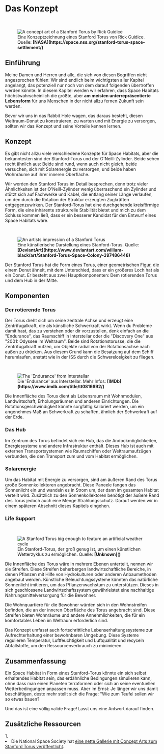 
# Das Konzept

<br/>
<figure>
<Image src={require(".//../../../resources/images/stanfordtorus.png")} alt="A concept art of a Stanford Torus by Rick Guidice" />
<figcaption style={{ color: "rgb(156, 156, 156)", fontSize: "14px", marginTop: "2px" }}>Eine Konzeptzeichnung eines Stanford Torus von Rick Guidice. Quelle: <strong>[NASA](https://space.nss.org/stanford-torus-space-settlement/)</strong></figcaption>
</figure>

## Einführung
Meine Damen und Herren und alle, die sich von diesen Begriffen nicht angesprochen fühlen: Wir sind endlich beim wichtigsten aller Kapitel angelangt, das potenziell nur noch von dem darauf folgenden übertroffen werden könnte. In diesem Kapitel werden wir erfahren, dass Space Habitats höchstwahrscheinlich die größte, aber <strong>am meisten unterrepräsentierte Lebensform</strong> für uns Menschen in der nicht allzu fernen Zukunft sein werden.

Bevor wir uns in das Rabbit Hole wagen, das daraus besteht, diesen Weltraum-Donut zu konstruieren, zu warten und mit Energie zu versorgen, sollten wir das Konzept und seine Vorteile kennen lernen.

## Konzept
Es gibt nicht allzu viele verschiedene Konzepte für Space Habitats, aber die bekanntesten sind der Stanford-Torus und der O'Neill-Zylinder. Beide sehen recht ähnlich aus: Beide sind rund, wenn auch nicht gleich, beide versuchen, sich mit Solarenergie zu versorgen, und beide haben Wohnräume auf ihrer inneren Oberfläche. 

Wir werden den Stanford Torus im Detail besprechen, denn trotz vieler Ähnlichkeiten ist der O'Neill-Zylinder wenig überraschend ein Zylinder und stützt sich auf Fachwerke und Kabel, die entlang seiner Länge verlaufen, um den durch die Rotation der Struktur erzeugten Zugkräften entgegenzuwirken. Der Stanford-Torus hat eine durchgehende kreisförmige Form, die eine inhärente strukturelle Stabilität bietet und mich zu dem Schluss kommen ließ, dass er ein besserer Kandidat für den Entwurf eines Space Habitats wäre. 

<br/>
<figure>
<Image src={require(".//../../../resources/images/stanfordtorus2.png")} alt="An artists impression of a Stanford Torus" />
<figcaption style={{ color: "rgb(156, 156, 156)", fontSize: "14px", marginTop: "2px" }}>Eine künstlerische Darstellung eines Stanford-Torus. Quelle: <strong>[DeviantArt](https://www.deviantart.com/william-black/art/Stanford-Torus-Space-Colony-397486448)</strong></figcaption>
</figure>

Der Stanford Torus hat die Form eines Torus, einer geometrischen Figur, die einem Donut ähnelt, mit dem Unterschied, dass er ein größeres Loch hat als ein Donut. Er besteht aus zwei Hauptkomponenten: Dem rotierenden Torus und dem Hub in der Mitte.

## Komponenten
### Der rotierende Torus
Der Torus dreht sich um seine zentrale Achse und erzeugt eine Zentrifugalkraft, die als künstliche Schwerkraft wirkt. Wenn du Probleme damit hast, das zu verstehen oder dir vorzustellen, denk einfach an die "Endurance", das Raumschiff in Interstellar oder die "Discovery One" aus "2001: Odyssee im Weltraum". Beide sind Rotationstorusse, die die Zentrifugalkraft nutzen, um Objekte radial von der Rotationsachse nach außen zu drücken. Aus diesem Grund kann die Besatzung auf dem Schiff herumlaufen, anstatt wie in der ISS durch die Schwerelosigkeit zu fliegen. 

<br/>
<figure>
<Image src={require(".//../../../resources/images/endurance.gif")} alt="The 'Endurance' from Interstellar" />
<figcaption style={{ color: "rgb(156, 156, 156)", fontSize: "14px", marginTop: "2px" }}>Die 'Endurance' aus Interstellar. Mehr Infos: <strong>[IMDb](https://www.imdb.com/title/tt0816692/)</strong></figcaption>
</figure>

Die Innenfläche des Torus dient als Lebensraum mit Wohnmodulen, Landwirtschaft, Erholungsräumen und anderen Einrichtungen. Die Rotationsgeschwindigkeit könnte sorgfältig kalibriert werden, um ein angenehmes Maß an Schwerkraft zu schaffen, ähnlich der Schwerkraft auf der Erde.

### Das Hub
Im Zentrum des Torus befindet sich ein Hub, das die Andockmöglichkeiten, Energiesysteme und andere Infrastruktur enthält. Dieses Hub ist auch mit externen Transportsystemen wie Raumschiffen oder Weltraumaufzügen verbunden, die den Transport zum und vom Habitat ermöglichen.

### Solarenergie
Um das Habitat mit Energie zu versorgen, sind am äußeren Rand des Torus große Sonnenkollektoren angebracht. Diese Paneele fangen das Sonnenlicht ein und wandeln es in Strom um, der dann im gesamten Habitat verteilt wird. Zusätzlich zu den Sonnenkollektoren benötigt der äußere Rand des Torus jedoch auch eine Menge Strahlungsschutz. Darauf werden wir in einem späteren Abschnitt dieses Kapitels eingehen.

### Life Support

<br/>
<figure>
<Image src={require(".//../../../resources/images/stanfordtorus3.png")} alt="A Stanford Torus big enough to feature an artificial weather cycle" />
<figcaption style={{ color: "rgb(156, 156, 156)", fontSize: "14px", marginTop: "2px" }}>Ein Stanford-Torus, der groß genug ist, um einen künstlichen Wetterzyklus zu ermöglichen. Quelle: <strong>[Unknown]()</strong></figcaption>
</figure>

Die Innenfläche des Torus wäre in mehrere Ebenen unterteilt, nennen wir sie Streifen. Diese Streifen beherbergen landwirtschaftliche Bereiche, in denen Pflanzen mit Hilfe von Hydrokulturen oder anderen Anbaumethoden angebaut werden. Künstliche Beleuchtungssysteme könnten das natürliche Sonnenlicht imitieren, um das Pflanzenwachstum zu unterstützen. Dieses in sich geschlossene Landwirtschaftssystem gewährleistet eine nachhaltige Nahrungsmittelversorgung für die Bewohner.

Die Wohnquartiere für die Bewohner würden sich in den Wohnstreifen befinden, die an der inneren Oberfläche des Torus angebracht sind. Diese Streifen bieten Wohnräume und andere Annehmlichkeiten, die für ein komfortables Leben im Weltraum erforderlich sind.

Das Konzept umfasst auch fortschrittliche Lebenserhaltungssysteme zur Aufrechterhaltung einer bewohnbaren Umgebung. Diese Systeme regulieren Temperatur, Luftfeuchtigkeit und Luftqualität und recyceln Abfallstoffe, um den Ressourcenverbrauch zu minimieren.

## Zusammenfassung
Ein Space Habitat in Form eines Stanford-Torus könnte ein sich selbst erhaltendes Habitat sein, das erdähnliche Bedingungen simulieren kann, ohne dass man einen Planeten terraformen oder sich an seine eventuellen Wetterbedingungen anpassen muss. Aber im Ernst: Je länger wir uns damit beschäftigen, desto mehr stellt sich die Frage: "Wie zum Teufel sollen wir so etwas bauen?

Und das ist eine völlig valide Frage! Lasst uns eine Antwort darauf finden.


## Zusätzliche Ressourcen
<AdditionalResources>
  <div>
    <span>1. </span><li>Die National Space Society hat <a href="https://space.nss.org/stanford-torus-space-settlement/" target="_blank">eine nette Gallerie mit Concept Arts zum Stanford Torus veröffentlicht</a>.</li>
  </div>
</AdditionalResources>


<Analytics />
